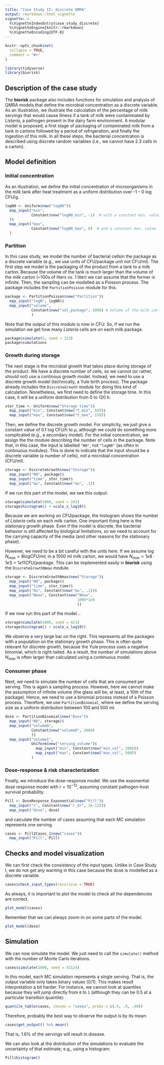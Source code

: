 ```yaml
---
title: "Case Study II: discrete QMRA"
output: rmarkdown::html_vignette
vignette: >
  %\VignetteIndexEntry{case_study_discrete}
  %\VignetteEngine{knitr::rmarkdown}
  %\VignetteEncoding{UTF-8}
---
```


```r
knitr::opts_chunk$set(
  collapse = TRUE,
  comment = "#>"
)
```

```r
library(tidyverse)
library(biorisk)
```

## Description of the case study

The **biorisk** package also includes functions for simulation and analysis of QMRA models that define the microbial concentration as a discrete variable. As an illustration, we illustrate the calculation of the percentage of milk servings that would cause illness if a tank of milk were contaminated by *Listeria*, a pathogen present in the dairy farm environment. A modular model is proposed, a first stage of packaging of contaminated milk from a tank in cartons followed by a period of refrigeration, and finally the ingestion of this milk. In all these steps, the bacterial concentration is described using discrete random variables (i.e., we cannot have 2.3 cells in a carton).

## Model definition

### Initial concentration

As an illustration, we define the initial concentration of microorganisms in the milk tank after heat treatment as a uniform distribution over -1 -- 0 log CFU/g.

```r
logN0 <- Uniform$new("logN0")$ 
  map_input("min", 
            Constant$new("logN0_min", -1)  # with a constant min. value
  )$
  map_input("max", 
            Constant$new("logN0_max", 0)  # and a constant max. value
  )


```

### Partition

In this case study, we model the number of bacterial cellsin the package as a discrete variable (e.g., we use units of CFU/package unit not CFU/ml). The first step we model is the packaging of the product from a tank to a milk carton. Because the volume of the tank is much larger than the volume of the milk carton (~100s of liters vs. 1 liter) we can assume that the former is infinite. Then, the sampling can be modelled as a Poisson process. The package includes the `PartitionPoisson` module for this. 

```r
package <- PartitionPoisson$new("Partition")$
  map_input("logN", logN0)$
  map_input("volume", 
            Constant$new("vol_package", 1000) # Volume of the milk carton (ml)
            )
```

Note that the output of this module is now in CFU. So, if we run the simulation we get how many *Listeria* cells are on each milk package.

```r
package$simulate(5, seed = 123)
package$simulations
```

### Growth during storage

The next stage is the microbial growth that takes place during storage of the product. We have a discrete number of cells, so we cannot (or rather, should not) use a continous growth model. Instead, we need to use a discrete growth model (technically, a Yule birth process). The package already includes the `DiscreteGrowth` module for doing this kind of calculation. 
Nonetheless, we first need to define the storage time. In this case, it will be a uniform distribution from 0 to 120 h.

```r
stor_time <- Uniform$new("Storage time")$
  map_input("min", Constant$new("t_min", 50))$
  map_input("max", Constant$new("t_max", 150))

```

Then, we define the discrete growth model. For simplicity, we just give a constant value of 0.1 log CFU/h to $\mu$, although we could do something more complicated (e.g., a secondary model). For the initial concentration, we assign the the module describing the number of cells in the package. Note that, in this case, the input is labelled `"N0"`, not `"logN0"` (as often in continuous modules). This is done to indicate that the input should be a discrete variable (a number of cells), not a microbial concentration (CFU/ml).

```r
storage <- DiscreteGrowth$new("Storage")$
  map_input("N0", package)$
  map_input("time", stor_time)$
  map_input("mu", Constant$new("mu", .1))
```

If we run this part of the model, we see this output:

```r
storage$simulate(1000, seed = 242)
storage$histogram() + scale_x_log10()
```

Because we are working on CFU/package, the histogram shows the number of *Listeria* cells on each milk carton. One important thing here is the stationary growth phase. Even if the model is discrete, the bacterial behavior is still affected by biological limitations, so we need to account for the carrying capacity of the media (and other reasons for the stationary phase). 

However, we need to be a bit careful with the units here. If we assume $\log N_{max} = 8 log CFU/ml$, in a 1000 ml milk carton, we would have $N_{max} = 1e8 \cdot 1e3 = 1e11 CFU/package$. This can be implemented easily in **biorisk** using the `DiscreteGrowthNmax` module.

```r
storage <- DiscreteGrowthNmax$new("Storage")$
  map_input("N0", package)$
  map_input("time", stor_time)$
  map_input("mu", Constant$new("mu", .1))$
  map_input("Nmax", Constant$new("Nmax", 
                                 1000*1e8
                                 ))
```

If we now run this part of the model...

```r
storage$simulate(1000, seed = 421)
storage$histogram() + scale_x_log10()
```

We observe a very large bar on the right. This represents all the packages with a population on the stationary growth phase. This is often quite relevant for discrete growth, because the Yule process uses a negative binomial, which is right-tailed. As a result, the number of simulations above $N_{max}$ is often larger than calculated using a continuous model.

### Consumer phase

Next, we need to simulate the number of cells that are consumed per serving. This is again a sampling process. However, here we cannot make the assumption of infinite volume (the glass will be, at least, a 10th of the package). Hence, we need to use a binomial process instead of a Poisson process. Therefore, we use `PartitionBinomial`, where we define the serving size as a uniform distribution between 100 and 500 ml.

```r
dose <- PartitionBinomial$new("Dose")$
  map_input("N0", storage)$
  map_input("volume0", 
            Constant$new("volume0", 1000)
            )$
  map_input("volume1",
            Uniform$new("serving_volume")$
              map_input("min", Constant$new("min_vol", 100))$
              map_input("max", Constant$new("max_vol", 500))
            )

```

### Dose-response & risk characterization

Finally, we introduce the dose-response model. We use the exponential dose response model with $r = 10^{-12}$, assuming constant pathogen-host survival probability.

```r
Pill <- DoseResponse_Exponential$new("Pill")$
  map_input("r", Constant$new("r_dr", 1e-12))$
  map_input("dose", dose)
```

and calculate the number of cases assuming that each MC simulation represents one serving.

```r
cases <- Pill2Cases_1$new("cases")$
  map_input("Pill", Pill)
```

## Checks and model visualization

We can first check the consistency of the input types. Unlike in Case Study I, we do not get any warning in this case because the dose is modelled as a discrete variable.

```r
cases$check_input_types(recursive = TRUE)
```


As always, it is important to plot the model to check all the dependencies are correct.

```r
plot_model(cases)
```

Remember that we can always zoom-in on some parts of the model.

```r
plot_model(dose)
```


## Simulation

We can now simulate the model. We just need to call the `simulate()` method with the number of Monte Carlo iterations.

```r
cases$simulate(1000, seed = 42124)
```

In this model, each MC simulation represents a single serving. That is, the output variable only takes binary values (0/1). This makes result interpretation a bit harder. For instance, we cannot look at quantiles because they will jump directly from `0` to `1` (although they can be 0.5 at a particular transition quantile):

```r
quantile_table(cases, chosen = "cases", probs = c(.5, .9, .99))
```

Therefore, probably the best way to observe the output is by its mean:

```r
cases$get_output() %>% mean()
```

That is, 1.6% of the servings will result in disease.

We can also look at the distribution of the simulations to evaluate the uncertainty of that estimate; e.g., using a histogram:

```r
Pill$histogram()
```






